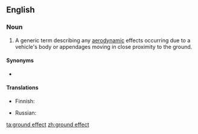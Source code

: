 ==English==

===Noun===
{{en-noun}}

# {{lb|en|aeronautics}} A generic term describing any [[aerodynamic]] effects occurring due to a vehicle's body or appendages moving in close proximity to the ground.

====Synonyms====
* {{l|en|wing in ground effect}}

====Translations====
{{trans-top|aerodynamic effect}}
* Finnish: {{t|fi|maavaikutus}}
{{trans-mid}}
* Russian: {{t|ru|экранный эффе́кт|m}}
{{trans-bottom}}

[[ta:ground effect]]
[[zh:ground effect]]
